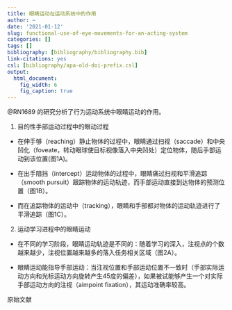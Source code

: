 ```yaml
---
title: 眼睛运动在运动系统中的作用
author: ~
date: '2021-01-12'
slug: functional-use-of-eye-movements-for-an-acting-system
categories: []
tags: []
bibliography: [bibliography/bibliography.bib]
link-citations: yes
csl: [bibliography/apa-old-doi-prefix.csl]
output:
  html_document:
    fig_width: 6
    fig_caption: true
---
```


@RN1689 的研究分析了行为运动系统中眼睛运动的作用。

1. 目的性手部运动过程中的眼动过程

- 在伸手够（reaching）静止物体的过程中，眼睛通过扫视（saccade）和中央凹化（foveate，转动眼球使目标视像落入中央凹处）定位物体，随后手部运动到该位置(图1A)。

- 在出手阻挡（intercept）运动物体的过程中，眼睛痛过扫视和平滑追踪（smooth pursuit）跟踪物体的运动轨迹，而手部运动直接到达物体的预测位置（图1B）。

- 而在追踪物体的运动中（tracking），眼睛和手部都对物体的运动轨迹进行了平滑追踪（图1C）。

2. 运动学习进程中的眼睛运动

- 在不同的学习阶段，眼睛运动轨迹是不同的：随着学习的深入，注视点的个数越来越少，注视位置越来越多的落入任务相关区域（图2A）。

- 眼睛运动能指导手部运动：当注视位置和手部运动位置不一致时（手部实际运动方向和光标运动方向旋转产生45度的偏差），如果被试能够产生一个对实际手部运动方向的注视（aimpoint fixation），其运动准确率较高。

原始文献
